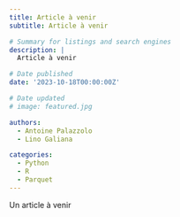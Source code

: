 ```yaml
---
title: Article à venir
subtitle: Article à venir

# Summary for listings and search engines
description: |
  Article à venir

# Date published
date: '2023-10-18T00:00:00Z'

# Date updated
# image: featured.jpg

authors:
  - Antoine Palazzolo
  - Lino Galiana

categories:
  - Python
  - R
  - Parquet
---
```


Un article à venir